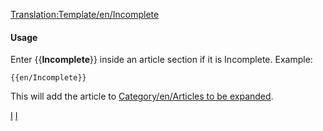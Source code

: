 <noinclude>[[Translation:Template/en/Incomplete]]{{en/-}}</noinclude>{{ambox
| type  = content
| image = UnderConstructionOrange.png
| text  = <strong>Incomplete</strong><br>Please note that the information on this page is not yet complete, as it is still under construction.
}}<includeonly>{{{1|[[Category:en/Articles to be expanded]]}}}</includeonly><noinclude>

====Usage====
Enter <nowiki>{{</nowiki>'''Incomplete'''<nowiki>}}</nowiki> inside an article section if it is Incomplete. Example:
<pre>{{en/Incomplete}}</pre>
This will add the article to [[Category/en/Articles to be expanded]].

[[Category:en/Templates|I]][[Category:en/Message boxes|I]]</noinclude>
